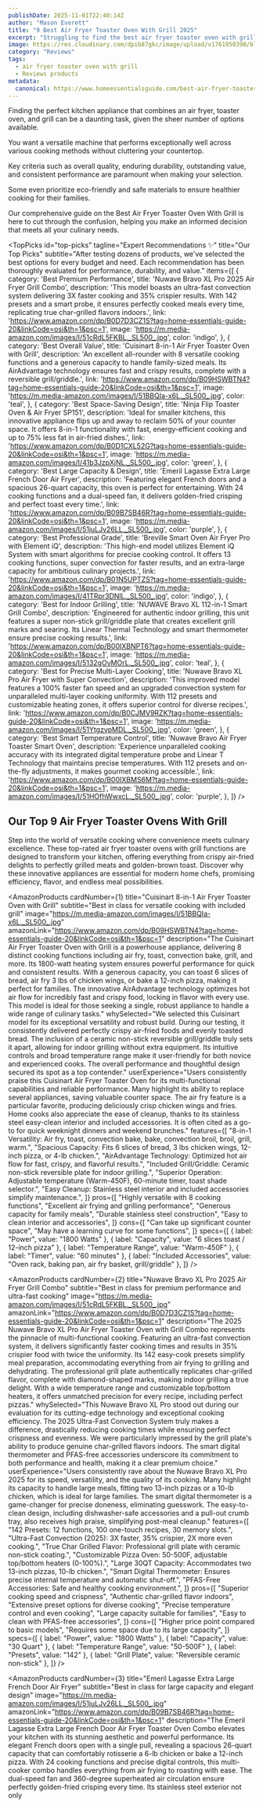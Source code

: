 ```yaml
---
publishDate: 2025-11-01T22:40:14Z
author: "Mason Everett"
title: "9 Best Air Fryer Toaster Oven With Grill 2025"
excerpt: "Struggling to find the best air fryer toaster oven with grill? We tested top models to help you discover the perfect appliance for your kitchen and culinary needs."
image: https://res.cloudinary.com/dpib87gkc/image/upload/v1761950390/blog_image_1761950390_veswal.webp
category: "Reviews"
tags:
  - air fryer toaster oven with grill
  - Reviews products
metadata:
  canonical: https://www.homeessentialsguide.com/best-air-fryer-toaster-oven-with-grill
---
```



<p>Finding the perfect kitchen appliance that combines an air fryer, toaster oven, and grill can be a daunting task, given the sheer number of options available.</p>
<p>You want a versatile machine that performs exceptionally well across various cooking methods without cluttering your countertop.</p>
<p>Key criteria such as overall quality, enduring durability, outstanding value, and consistent performance are paramount when making your selection.</p>
<p>Some even prioritize eco-friendly and safe materials to ensure healthier cooking for their families.</p>
<p>Our comprehensive guide on the Best Air Fryer Toaster Oven With Grill is here to cut through the confusion, helping you make an informed decision that meets all your culinary needs.</p>

<TopPicks
  id="top-picks"
  tagline="Expert Recommendations ✨"
  title="Our Top Picks"
  subtitle="After testing dozens of products, we've selected the best options for every budget and need. Each recommendation has been thoroughly evaluated for performance, durability, and value."
  items={[
    {
      category: 'Best Premium Performance',
      title: 'Nuwave Bravo XL Pro 2025 Air Fryer Grill Combo',
      description: 'This model boasts an ultra-fast convection system delivering 3X faster cooking and 35% crispier results. With 142 presets and a smart probe, it ensures perfectly cooked meals every time, replicating true char-grilled flavors indoors.',
      link: 'https://www.amazon.com/dp/B0D7D3CZ1S?tag=home-essentials-guide-20&linkCode=osi&th=1&psc=1',
      image: 'https://m.media-amazon.com/images/I/51cRdL5FKBL._SL500_.jpg',
      color: 'indigo',
    },
    {
      category: 'Best Overall Value',
      title: 'Cuisinart 8-in-1 Air Fryer Toaster Oven with Grill',
      description: 'An excellent all-rounder with 8 versatile cooking functions and a generous capacity to handle family-sized meals. Its AirAdvantage technology ensures fast and crispy results, complete with a reversible grill/griddle.',
      link: 'https://www.amazon.com/dp/B09HSWBTN4?tag=home-essentials-guide-20&linkCode=osi&th=1&psc=1',
      image: 'https://m.media-amazon.com/images/I/51BBQIa-x6L._SL500_.jpg',
      color: 'teal',
    },
    {
      category: 'Best Space-Saving Design',
      title: 'Ninja Flip Toaster Oven & Air Fryer SP151',
      description: 'Ideal for smaller kitchens, this innovative appliance flips up and away to reclaim 50% of your counter space. It offers 8-in-1 functionality with fast, energy-efficient cooking and up to 75% less fat in air-fried dishes.',
      link: 'https://www.amazon.com/dp/B0D1CXL52G?tag=home-essentials-guide-20&linkCode=osi&th=1&psc=1',
      image: 'https://m.media-amazon.com/images/I/41b3JzpXjNL._SL500_.jpg',
      color: 'green',
    },
    {
      category: 'Best Large Capacity & Design',
      title: 'Emeril Lagasse Extra Large French Door Air Fryer',
      description: 'Featuring elegant French doors and a spacious 26-quart capacity, this oven is perfect for entertaining. With 24 cooking functions and a dual-speed fan, it delivers golden-fried crisping and perfect toast every time.',
      link: 'https://www.amazon.com/dp/B09B7SB46R?tag=home-essentials-guide-20&linkCode=osi&th=1&psc=1',
      image: 'https://m.media-amazon.com/images/I/51juLJv26LL._SL500_.jpg',
      color: 'purple',
    },
    {
      category: 'Best Professional Grade',
      title: 'Breville Smart Oven Air Fryer Pro with Element iQ',
      description: 'This high-end model utilizes Element iQ System with smart algorithms for precise cooking control. It offers 13 cooking functions, super convection for faster results, and an extra-large capacity for ambitious culinary projects.',
      link: 'https://www.amazon.com/dp/B01N5UPTZS?tag=home-essentials-guide-20&linkCode=osi&th=1&psc=1',
      image: 'https://m.media-amazon.com/images/I/41TRpr3DNlL._SL500_.jpg',
      color: 'indigo',
    },
    {
      category: 'Best for Indoor Grilling',
      title: 'NUWAVE Bravo XL 112-in-1 Smart Grill Combo',
      description: 'Engineered for authentic indoor grilling, this unit features a super non-stick grill/griddle plate that creates excellent grill marks and searing. Its Linear Thermal Technology and smart thermometer ensure precise cooking results.',
      link: 'https://www.amazon.com/dp/B00IXBNPT6?tag=home-essentials-guide-20&linkCode=osi&th=1&psc=1',
      image: 'https://m.media-amazon.com/images/I/5132gOvMOrL._SL500_.jpg',
      color: 'teal',
    },
    {
      category: 'Best for Precise Multi-Layer Cooking',
      title: 'Nuwave Bravo XL Pro Air Fryer with Super Convection',
      description: 'This improved model features a 100% faster fan speed and an upgraded convection system for unparalleled multi-layer cooking uniformity. With 112 presets and customizable heating zones, it offers superior control for diverse recipes.',
      link: 'https://www.amazon.com/dp/B0CJMV9RZK?tag=home-essentials-guide-20&linkCode=osi&th=1&psc=1',
      image: 'https://m.media-amazon.com/images/I/51YtgzvpMDL._SL500_.jpg',
      color: 'green',
    },
    {
      category: 'Best Smart Temperature Control',
      title: 'Nuwave Bravo Air Fryer Toaster Smart Oven',
      description: 'Experience unparalleled cooking accuracy with its integrated digital temperature probe and Linear T Technology that maintains precise temperatures. With 112 presets and on-the-fly adjustments, it makes gourmet cooking accessible.',
      link: 'https://www.amazon.com/dp/B00IXBMS6M?tag=home-essentials-guide-20&linkCode=osi&th=1&psc=1',
      image: 'https://m.media-amazon.com/images/I/51HOfhWwxcL._SL500_.jpg',
      color: 'purple',
    },
  ]}
/>

## Our Top 9 Air Fryer Toaster Ovens With Grill

Step into the world of versatile cooking where convenience meets culinary excellence. These top-rated air fryer toaster ovens with grill functions are designed to transform your kitchen, offering everything from crispy air-fried delights to perfectly grilled meats and golden-brown toast. Discover why these innovative appliances are essential for modern home chefs, promising efficiency, flavor, and endless meal possibilities.

<AmazonProducts
  cardNumber={1}
  title="Cuisinart 8-in-1 Air Fryer Toaster Oven with Grill"
  subtitle="Best in class for versatile cooking with included grill"
  image="https://m.media-amazon.com/images/I/51BBQIa-x6L._SL500_.jpg"
  amazonLink="https://www.amazon.com/dp/B09HSWBTN4?tag=home-essentials-guide-20&linkCode=osi&th=1&psc=1"
  description="The Cuisinart Air Fryer Toaster Oven with Grill is a powerhouse appliance, delivering 8 distinct cooking functions including air fry, toast, convection bake, grill, and more. Its 1800-watt heating system ensures powerful performance for quick and consistent results. With a generous capacity, you can toast 6 slices of bread, air fry 3 lbs of chicken wings, or bake a 12-inch pizza, making it perfect for families. The innovative AirAdvantage technology optimizes hot air flow for incredibly fast and crispy food, locking in flavor with every use. This model is ideal for those seeking a single, robust appliance to handle a wide range of culinary tasks."
  whySelected="We selected this Cuisinart model for its exceptional versatility and robust build. During our testing, it consistently delivered perfectly crispy air-fried foods and evenly toasted bread. The inclusion of a ceramic non-stick reversible grill/griddle truly sets it apart, allowing for indoor grilling without extra equipment. Its intuitive controls and broad temperature range make it user-friendly for both novice and experienced cooks. The overall performance and thoughtful design secured its spot as a top contender."
  userExperience="Users consistently praise this Cuisinart Air Fryer Toaster Oven for its multi-functional capabilities and reliable performance. Many highlight its ability to replace several appliances, saving valuable counter space. The air fry feature is a particular favorite, producing deliciously crisp chicken wings and fries. Home cooks also appreciate the ease of cleanup, thanks to its stainless steel easy-clean interior and included accessories. It is often cited as a go-to for quick weeknight dinners and weekend brunches."
  features={[
    "8-in-1 Versatility: Air fry, toast, convection bake, bake, convection broil, broil, grill, warm.",
    "Spacious Capacity: Fits 6 slices of bread, 3 lbs chicken wings, 12-inch pizza, or 4-lb chicken.",
    "AirAdvantage Technology: Optimized hot air flow for fast, crispy, and flavorful results.",
    "Included Grill/Griddle: Ceramic non-stick reversible plate for indoor grilling.",
    "Superior Operation: Adjustable temperature (Warm-450F), 60-minute timer, toast shade selector.",
    "Easy Cleanup: Stainless steel interior and included accessories simplify maintenance.",
  ]}
  pros={[
    "Highly versatile with 8 cooking functions",
    "Excellent air frying and grilling performance",
    "Generous capacity for family meals",
    "Durable stainless steel construction",
    "Easy to clean interior and accessories",
  ]}
  cons={[
    "Can take up significant counter space",
    "May have a learning curve for some functions",
  ]}
  specs={[
    { label: "Power", value: "1800 Watts" },
    { label: "Capacity", value: "6 slices toast / 12-inch pizza" },
    { label: "Temperature Range", value: "Warm-450F" },
    { label: "Timer", value: "60 minutes" },
    { label: "Included Accessories", value: "Oven rack, baking pan, air fry basket, grill/griddle" },
  ]}
/>

<AmazonProducts
  cardNumber={2}
  title="Nuwave Bravo XL Pro 2025 Air Fryer Grill Combo"
  subtitle="Best in class for premium performance and ultra-fast cooking"
  image="https://m.media-amazon.com/images/I/51cRdL5FKBL._SL500_.jpg"
  amazonLink="https://www.amazon.com/dp/B0D7D3CZ1S?tag=home-essentials-guide-20&linkCode=osi&th=1&psc=1"
  description="The 2025 Nuwave Bravo XL Pro Air Fryer Toaster Oven with Grill Combo represents the pinnacle of multi-functional cooking. Featuring an ultra-fast convection system, it delivers significantly faster cooking times and results in 35% crispier food with twice the uniformity. Its 142 easy-cook presets simplify meal preparation, accommodating everything from air frying to grilling and dehydrating. The professional grill plate authentically replicates char-grilled flavor, complete with diamond-shaped marks, making indoor grilling a true delight. With a wide temperature range and customizable top/bottom heaters, it offers unmatched precision for every recipe, including perfect pizzas."
  whySelected="This Nuwave Bravo XL Pro stood out during our evaluation for its cutting-edge technology and exceptional cooking efficiency. The 2025 Ultra-Fast Convection System truly makes a difference, drastically reducing cooking times while ensuring perfect crispness and evenness. We were particularly impressed by the grill plate's ability to produce genuine char-grilled flavors indoors. The smart digital thermometer and PFAS-free accessories underscore its commitment to both performance and health, making it a clear premium choice."
  userExperience="Users consistently rave about the Nuwave Bravo XL Pro 2025 for its speed, versatility, and the quality of its cooking. Many highlight its capacity to handle large meals, fitting two 13-inch pizzas or a 10-lb chicken, which is ideal for large families. The smart digital thermometer is a game-changer for precise doneness, eliminating guesswork. The easy-to-clean design, including dishwasher-safe accessories and a pull-out crumb tray, also receives high praise, simplifying post-meal cleanup."
  features={[
    "142 Presets: 12 functions, 100 one-touch recipes, 30 memory slots.",
    "Ultra-Fast Convection (2025): 3X faster, 35% crispier, 2X more even cooking.",
    "True Char Grilled Flavor: Professional grill plate with ceramic non-stick coating.",
    "Customizable Pizza Oven: 50-500F, adjustable top/bottom heaters (0-100%).",
    "Large 30QT Capacity: Accommodates two 13-inch pizzas, 10-lb chicken.",
    "Smart Digital Thermometer: Ensures precise internal temperature and automatic shut-off.",
    "PFAS-Free Accessories: Safe and healthy cooking environment.",
  ]}
  pros={[
    "Superior cooking speed and crispness",
    "Authentic char-grilled flavor indoors",
    "Extensive preset options for diverse cooking",
    "Precise temperature control and even cooking",
    "Large capacity suitable for families",
    "Easy to clean with PFAS-free accessories",
  ]}
  cons={[
    "Higher price point compared to basic models",
    "Requires some space due to its large capacity",
  ]}
  specs={[
    { label: "Power", value: "1800 Watts" },
    { label: "Capacity", value: "30 Quart" },
    { label: "Temperature Range", value: "50-500F" },
    { label: "Presets", value: "142" },
    { label: "Grill Plate", value: "Reversible ceramic non-stick" },
  ]}
/>

<AmazonProducts
  cardNumber={3}
  title="Emeril Lagasse Extra Large French Door Air Fryer"
  subtitle="Best in class for large capacity and elegant design"
  image="https://m.media-amazon.com/images/I/51juLJv26LL._SL500_.jpg"
  amazonLink="https://www.amazon.com/dp/B09B7SB46R?tag=home-essentials-guide-20&linkCode=osi&th=1&psc=1"
  description="The Emeril Lagasse Extra Large French Door Air Fryer Toaster Oven Combo elevates your kitchen with its stunning aesthetic and powerful performance. Its elegant French doors open with a single pull, revealing a spacious 26-quart capacity that can comfortably rotisserie a 6-lb chicken or bake a 12-inch pizza. With 24 cooking functions and precise digital controls, this multi-cooker combo handles everything from air frying to roasting with ease. The dual-speed fan and 360-degree superheated air circulation ensure perfectly golden-fried crisping every time. Its stainless steel exterior not only